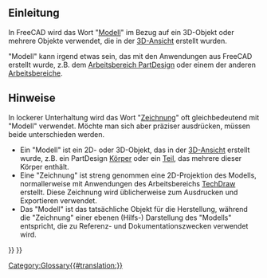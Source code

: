 <languages/>

<span id="Introduction"></span>
==Einleitung==

In FreeCAD wird das Wort "[[Model|Modell]]" im Bezug auf ein 3D-Objekt oder mehrere Objekte verwendet, die in der [[3D_view/de|3D-Ansicht]] erstellt wurden.

"Modell" kann irgend etwas sein, das mit den Anwendungen aus FreeCAD erstellt wurde, z.B. dem [[PartDesign_Workbench/de|Arbeitsbereich PartDesign]] oder einem der anderen [[Workbenches/de|Arbeitsbereiche]].

<span id="Notes"></span>
== Hinweise ==

In lockerer Unterhaltung wird das Wort "[[Drawing/de|Zeichnung]]" oft gleichbedeutend mit "Modell" verwendet. Möchte man sich aber präziser ausdrücken, müssen beide unterschieden werden.
* Ein "Modell" ist ein 2D- oder 3D-Objekt, das in der [[3D_view/de|3D-Ansicht]] erstellt wurde, z.B. ein PartDesign [[Body/de|Körper]] oder ein [[Part/de|Teil]], das mehrere dieser Körper enthält.
* Eine "Zeichnung" ist streng genommen eine 2D-Projektion des Modells, normallerweise mit Anwendungen des Arbeitsbereichs [[TechDraw_Workbench/de|TechDraw]]  erstellt. Diese Zeichnung wird üblicherweise zum Ausdrucken und Exportieren verwendet.
* Das "Modell" ist das tatsächliche Objekt für die Herstellung, während die "Zeichnung" einer ebenen (Hilfs-) Darstellung des "Modells" entspricht, die zu Referenz- und Dokumentationszwecken verwendet wird.


{{Document objects navi{{#translation:}}}}
{{Userdocnavi{{#translation:}}}}
[[Category:Glossary{{#translation:}}]]